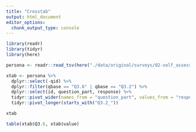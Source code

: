 ```yaml
---
title: "Crosstab"
output: html_document
editor_options: 
  chunk_output_type: console
---
```


```r
library(readr)
library(tidyr)
library(here)
```


```r
persona <- readr::read_tsv(here("./data/original/surveys/02-self_assessment_with_questions.tsv"))
```

```r
xtab <- persona %>%
  dplyr::select(-qid) %>%
  dplyr::filter(qbase == "Q3.6" | qbase == "Q3.2") %>%
  dplyr::select(id, question_part, response) %>%
  tidyr::pivot_wider(names_from = "question_part", values_from = "response") %>%
  tidyr::pivot_longer(starts_with("Q3.2_"))
```

```r
xtab
```


```r
table(xtab$Q3.6, xtab$value)
```

